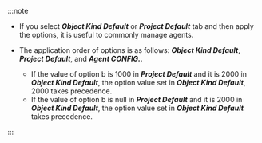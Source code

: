 :::note

-   If you select **_Object Kind Default_** or **_Project Default_** tab and then apply the options, it is useful to commonly manage agents.

-   The application order of options is as follows: **_Object Kind Default_**, **_Project Default_**, and **_Agent CONFIG._**. 

    -   If the value of option b is 1000 in **_Project Default_** and it is 2000 in **_Object Kind Default_**, the option value set in **_Object Kind Default_**, 2000 takes precedence.
    -   If the value of option b is null in **_Project Default_** and it is 2000 in **_Object Kind Default_**, the option value set in **_Object Kind Default_** takes precedence.

:::
